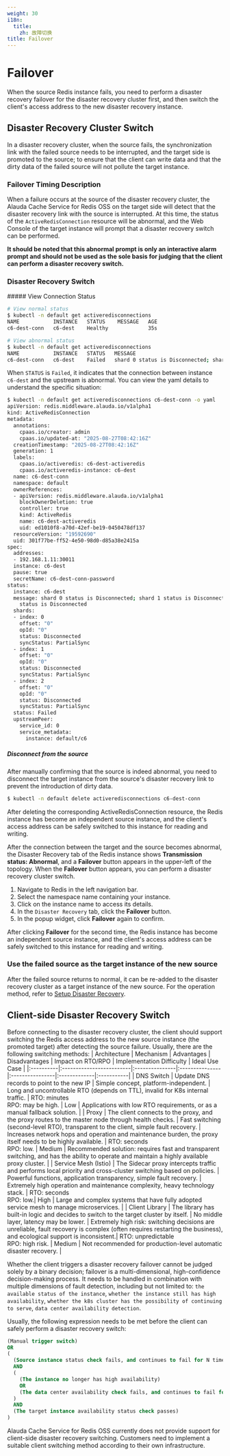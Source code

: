 ```yaml
---
weight: 30
i18n:
  title:
    zh: 故障切换
title: Failover
---
```


# Failover

When the source Redis instance fails, you need to perform a disaster recovery failover for the disaster recovery cluster first, and then switch the client's access address to the new disaster recovery instance.

## Disaster Recovery Cluster Switch

In a disaster recovery cluster, when the source fails, the synchronization link with the failed source needs to be interrupted, and the target side is promoted to the source; to ensure that the client can write data and that the dirty data of the failed source will not pollute the target instance.

### Failover Timing Description

When a failure occurs at the source of the disaster recovery cluster, the Alauda Cache Service for Redis OSS on the target side will detect that the disaster recovery link with the source is interrupted. At this time, the status of the `ActiveRedisConnection` resource will be abnormal, and the Web Console of the target instance will prompt that a disaster recovery switch can be performed.

<Directive type="danger" title="Disaster Recovery Switching Risk Description">
<strong style={{color: "red"}}>It should be noted that this abnormal prompt is only an interactive alarm prompt and should not be used as the sole basis for judging that the client can perform a disaster recovery switch.</strong>
</Directive>

### Disaster Recovery Switch

<Tabs>
<Tab label="CLI">
##### View Connection Status

```bash
# View normal status
$ kubectl -n default get activeredisconnections
NAME           INSTANCE   STATUS    MESSAGE   AGE
c6-dest-conn   c6-dest    Healthy             35s

# View abnormal status
$ kubectl -n default get activeredisconnections
NAME           INSTANCE   STATUS   MESSAGE                                                                                          AGE
c6-dest-conn   c6-dest    Failed   shard 0 status is Disconnected; shard 1 status is Disconnected; shard 2 status is Disconnected   86s
```

When `STATUS` is `Failed`, it indicates that the connection between instance `c6-dest` and the upstream is abnormal. You can view the yaml details to understand the specific situation:

```bash
$ kubectl -n default get activeredisconnections c6-dest-conn -o yaml
apiVersion: redis.middleware.alauda.io/v1alpha1
kind: ActiveRedisConnection
metadata:
  annotations:
    cpaas.io/creator: admin
    cpaas.io/updated-at: "2025-08-27T08:42:16Z"
  creationTimestamp: "2025-08-27T08:42:16Z"
  generation: 1
  labels:
    cpaas.io/activeredis: c6-dest-activeredis
    cpaas.io/activeredis-instance: c6-dest
  name: c6-dest-conn
  namespace: default
  ownerReferences:
  - apiVersion: redis.middleware.alauda.io/v1alpha1
    blockOwnerDeletion: true
    controller: true
    kind: ActiveRedis
    name: c6-dest-activeredis
    uid: ed1010f8-a70d-42ef-be19-0450478df137
  resourceVersion: "19592690"
  uid: 301f77be-ff52-4e50-98d0-d85a38e2415a
spec:
  addresses:
  - 192.168.1.11:30011
  instance: c6-dest
  pause: true
  secretName: c6-dest-conn-password
status:
  instance: c6-dest
  message: shard 0 status is Disconnected; shard 1 status is Disconnected; shard 2
    status is Disconnected
  shards:
  - index: 0
    offset: "0"
    opId: "0"
    status: Disconnected
    syncStatus: PartialSync
  - index: 1
    offset: "0"
    opId: "0"
    status: Disconnected
    syncStatus: PartialSync
  - index: 2
    offset: "0"
    opId: "0"
    status: Disconnected
    syncStatus: PartialSync
  status: Failed
  upstreamPeer:
    service_id: 0
    service_metadata:
      instance: default/c6
```

##### Disconnect from the source

After manually confirming that the source is indeed abnormal, you need to disconnect the target instance from the source's disaster recovery link to prevent the introduction of dirty data.

```bash
$ kubectl -n default delete activeredisconnections c6-dest-conn
```

After deleting the corresponding ActiveRedisConnection resource, the Redis instance has become an independent source instance, and the client's access address can be safely switched to this instance for reading and writing.

</Tab>
<Tab label="Web Console">

After the connection between the target and the source becomes abnormal, the Disaster Recovery tab of the Redis instance shows **Transmission status: Abnormal**, and a **Failover** button appears in the upper-left of the topology. When the **Failover** button appears, you can perform a disaster recovery cluster switch.

1. Navigate to Redis in the left navigation bar.
1. Select the namespace name containing your instance.
1. Click on the instance name to access its details.
1. In the `Disaster Recovery` tab, click the **Failover** button.
1. In the popup widget, click **Failover** again to confirm.

After clicking **Failover** for the second time, the Redis instance has become an independent source instance, and the client's access address can be safely switched to this instance for reading and writing.

</Tab>
</Tabs>

### Use the failed source as the target instance of the new source

After the failed source returns to normal, it can be re-added to the disaster recovery cluster as a target instance of the new source. For the operation method, refer to [Setup Disaster Recovery](./20-setup.mdx).


## Client-side Disaster Recovery Switch

Before connecting to the disaster recovery cluster, the client should support switching the Redis access address to the new source instance (the promoted target) after detecting the source failure. Usually, there are the following switching methods:
| Architecture      | Mechanism                     | Advantages           | Disadvantages           | Impact on RTO/RPO | Implementation Difficulty    | Ideal Use Case  |
|:----------|:-------------------------|:---------------|:---------------|:----------------|:-------------|:-----------|
| DNS Switch  | Update DNS records to point to the new IP | Simple concept, platform-independent. | Long and uncontrollable RTO (depends on TTL), invalid for K8s internal traffic. | RTO: minutes<br/>RPO: may be high. | Low | Applications with low RTO requirements, or as a manual fallback solution. |
| Proxy      | The client connects to the proxy, and the proxy routes to the master node through health checks. | Fast switching (second-level RTO), transparent to the client, simple fault recovery. | Increases network hops and operation and maintenance burden, the proxy itself needs to be highly available. | RTO: seconds<br/>RPO: low. | Medium | Recommended solution: requires fast and transparent switching, and has the ability to operate and maintain a highly available proxy cluster. |
| Service Mesh (Istio) | The Sidecar proxy intercepts traffic and performs local priority and cross-cluster switching based on policies. | Powerful functions, application transparency, simple fault recovery. | Extremely high operation and maintenance complexity, heavy technology stack. | RTO: seconds<br/>RPO: low.| High | Large and complex systems that have fully adopted service mesh to manage microservices. |
| Client Library | The library has built-in logic and decides to switch to the target cluster by itself. | No middle layer, latency may be lower. | Extremely high risk: switching decisions are unreliable, fault recovery is complex (often requires restarting the business), and ecological support is inconsistent.| RTO: unpredictable<br/>RPO: high risk. | Medium | Not recommended for production-level automatic disaster recovery. |

Whether the client triggers a disaster recovery failover cannot be judged solely by a binary decision; failover is a multi-dimensional, high-confidence decision-making process. It needs to be handled in combination with multiple dimensions of fault detection, including but not limited to: `the available status of the instance`, `whether the instance still has high availability`, `whether the k8s cluster has the possibility of continuing to serve`, `data center availability detection`.

Usually, the following expression needs to be met before the client can safely perform a disaster recovery switch:

```sql
(Manual trigger switch)
OR
(
  (Source instance status check fails, and continues to fail for N times)
  AND
  (
    (The instance no longer has high availability)
    OR
    (The data center availability check fails, and continues to fail for N times)
  )
  AND
  (The target instance availability status check passes)
)
```

<Directive type="warning" title="Support Description">
Alauda Cache Service for Redis OSS currently does not provide support for client-side disaster recovery switching. Customers need to implement a suitable client switching method according to their own infrastructure.
</Directive>
